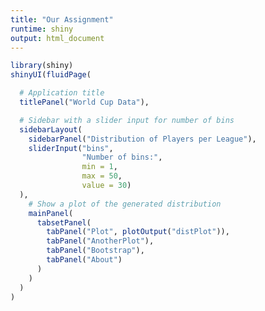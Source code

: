 ```yaml
---
title: "Our Assignment"
runtime: shiny
output: html_document
---
```


```r
library(shiny)
shinyUI(fluidPage(

  # Application title
  titlePanel("World Cup Data"),

  # Sidebar with a slider input for number of bins
  sidebarLayout(
    sidebarPanel("Distribution of Players per League"),
    sliderInput("bins",
                "Number of bins:",
                min = 1,
                max = 50,
                value = 30)
  ),
    # Show a plot of the generated distribution
    mainPanel(
      tabsetPanel(
        tabPanel("Plot", plotOutput("distPlot")),
        tabPanel("AnotherPlot"),
        tabPanel("Bootstrap"),
        tabPanel("About")
      )
    )
  )
)
```
